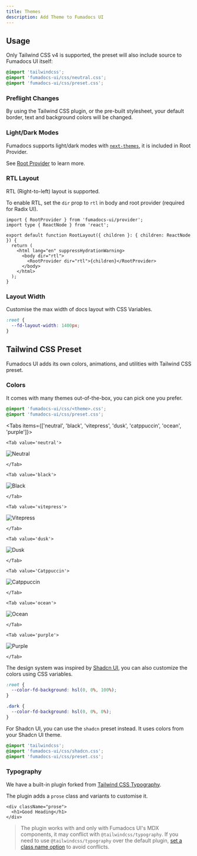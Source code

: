 ```yaml
---
title: Themes
description: Add Theme to Fumadocs UI
---
```


## Usage

Only Tailwind CSS v4 is supported, the preset will also include source to Fumadocs UI itself:

```css title="Tailwind CSS"
@import 'tailwindcss';
@import 'fumadocs-ui/css/neutral.css';
@import 'fumadocs-ui/css/preset.css';
```

### Preflight Changes

By using the Tailwind CSS plugin, or the pre-built stylesheet, your default border, text and background
colors will be changed.

### Light/Dark Modes

Fumadocs supports light/dark modes with [`next-themes`](https://github.com/pacocoursey/next-themes), it is included in Root Provider.

See [Root Provider](/docs/ui/layouts/root-provider#theme-provider) to learn more.

### RTL Layout

RTL (Right-to-left) layout is supported.

To enable RTL, set the `dir` prop to `rtl` in body and root provider (required for Radix UI).

```tsx
import { RootProvider } from 'fumadocs-ui/provider';
import type { ReactNode } from 'react';

export default function RootLayout({ children }: { children: ReactNode }) {
  return (
    <html lang="en" suppressHydrationWarning>
      <body dir="rtl">
        <RootProvider dir="rtl">{children}</RootProvider>
      </body>
    </html>
  );
}
```

### Layout Width

Customise the max width of docs layout with CSS Variables.

```css
:root {
  --fd-layout-width: 1400px;
}
```

<WidthTrigger />

## Tailwind CSS Preset

Fumadocs UI adds its own colors, animations, and utilities with Tailwind CSS preset.

### Colors

It comes with many themes out-of-the-box, you can pick one you prefer.

```css
@import 'fumadocs-ui/css/<theme>.css';
@import 'fumadocs-ui/css/preset.css';
```

<Tabs items={['neutral', 'black', 'vitepress', 'dusk', 'catppuccin', 'ocean', 'purple']}>

    <Tab value='neutral'>

![Neutral](/themes/neutral.png)

    </Tab>

    <Tab value='black'>

![Black](/themes/black.png)

    </Tab>

    <Tab value='vitepress'>

![Vitepress](/themes/vitepress.png)

    </Tab>

    <Tab value='dusk'>

![Dusk](/themes/dusk.png)

    </Tab>

    <Tab value='Catppuccin'>

![Catppuccin](/themes/catppuccin.png)

    </Tab>

    <Tab value='ocean'>

![Ocean](/themes/ocean.png)

    </Tab>

    <Tab value='purple'>

![Purple](/themes/purple.png)

    </Tab>

</Tabs>

The design system was inspired by [Shadcn UI](https://ui.shadcn.com), you can also customize the colors using CSS variables.

```css title="global.css"
:root {
  --color-fd-background: hsl(0, 0%, 100%);
}

.dark {
  --color-fd-background: hsl(0, 0%, 0%);
}
```

For Shadcn UI, you can use the `shadcn` preset instead.
It uses colors from your Shadcn UI theme.

```css
@import 'tailwindcss';
@import 'fumadocs-ui/css/shadcn.css';
@import 'fumadocs-ui/css/preset.css';
```

### Typography

We have a built-in plugin forked from [Tailwind CSS Typography](https://tailwindcss.com/docs/typography-plugin).

The plugin adds a `prose` class and variants to customise it.

```tsx
<div className="prose">
  <h1>Good Heading</h1>
</div>
```

> The plugin works with and only with Fumadocs UI's MDX components, it may conflict with `@tailwindcss/typography`.
> If you need to use `@tailwindcss/typography` over the default plugin, [set a class name option](https://github.com/tailwindlabs/tailwindcss-typography/blob/main/README.md#changing-the-default-class-name) to avoid conflicts.
